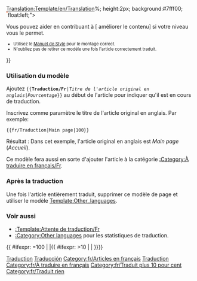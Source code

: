 <noinclude>[[Translation:Template/en/Translation]]</noinclude>{{en/Ambox| type  = style
| image = Translation.png
| text  = <strong>Cet article est traduit de l'original en anglais: <includeonly>[{{SERVER}}{{localurl:{{NAMESPACE}}:{{{1}}}|action=view}} {{{1}}}]</includeonly><noinclude>{{{1}}}</noinclude>.</strong>
<div style="font-size: 90%">
<div style="margin:auto; text-align:Left;">Pourcentage: {{{2|0}}}% environ.
<div style="width:200px; text-align:Left; border:1px solid #aaa; padding:1px; overflow:hidden;"><span style="width:{{#expr: ({{{2|0}}}/100) * 100}}%; height:2px; background:#7fff00; float:left;">&nbsp;</span><span style="width:{{#expr: 100 - ({{{2|0}}}/100) * 100}}%; height:2px; background:#ff7f50; float:left;">&nbsp;</span></div>
</div>
Vous pouvez aider en contribuant à [{{SERVER}}{{localurl:{{NAMESPACE}}:{{PAGENAME}}|action=edit}} améliorer le contenu] si votre niveau vous le permet.
</div><div style="font-size: 80%">
* Utilisez le [[Main/fr/Manuel de Style|Manuel de Style]] pour le montage correct.
* N'oubliez pas de retirer ce modèle une fois l'article correctement traduit.</div>
}}<noinclude>

=== Utilisation du modèle ===
Ajoutez <code><nowiki>{{</nowiki>'''Traduction/Fr'''|''Titre de l'article original en anglais''|''Pourcentage''<nowiki>}}</nowiki></code> au début de l'article pour indiquer qu'il est en cours de traduction.

Inscrivez comme paramètre le titre de l'article original en anglais. Par exemple:
<pre>{{fr/Traduction|Main page|100}}</pre>
Résultat :
{{fr/Traduction|Main page|100}}
Dans cet exemple, l'article original en anglais est ''Main page'' (''Accueil'').

Ce modèle fera aussi en sorte d'ajouter l'article à la catégorie [[Category/fr/À traduire en français|:Category:À traduire en français/Fr]].

=== Après la traduction ===
Une fois l'article entièrement traduit, supprimer ce modèle de page et utiliser le modèle [[Template:Other languages|Template:Other_languages]].

=== Voir aussi ===
*[[Template/fr/Attente de traduction|:Template:Attente de traduction/Fr]]
*[[Category/en/Other languages|:Category:Other languages]] pour les statistiques de traduction.

[[Category:fr/Modèles|Traduction]]
[[Category:fr/Infobox|Traducción]][[Category:fr/Articles en français]][[Category:fr/Traduction|Traduction]]
</noinclude><includeonly>{{ #ifexpr: {{{2|0}}}=100 | |[[Category:fr/À traduire en français]]{{ #ifexpr: {{{2|0}}}>10 | [[Category:fr/Traduit plus 10 pour cent]] | [[Category:fr/Traduit rien]]}}}}</includeonly>